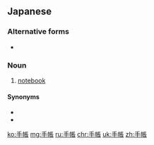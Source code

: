 ==Japanese==
{{ja-kanjitab|て|ちょう|yomi=ko}}

===Alternative forms===
* {{ja-l|手帖}}

===Noun===
{{ja-noun|てちょう|hhira=てちやう}}

# [[notebook]]

====Synonyms====
* {{ja-r|ノート}}
* {{ja-r|帳面|ちょうめん}}

[[ko:手帳]]
[[mg:手帳]]
[[ru:手帳]]
[[chr:手帳]]
[[uk:手帳]]
[[zh:手帳]]